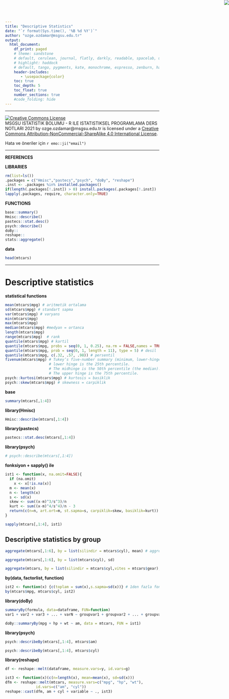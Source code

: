 ```yaml
---
title: "Descriptive Statistics"
date: "`r format(Sys.time(), '%B %d %Y')`"
author: "ozge.ozdamar@msgsu.edu.tr"
output:
  html_document:
    df_print: paged
    # theme: sandstone
    # default, cerulean, journal, flatly, darkly, readable, spacelab, united, cosmo, lumen, paper, sandstone, simplex, and yeti.
    # highlight: haddock
    # default, tango, pygments, kate, monochrome, espresso, zenburn, haddock, and textmate
    header-includes:
       - \usepackage{color}
    toc: true
    toc_depth: 5
    toc_float: true
    number_sections: true
    #code_folding: hide
---
```


<img src="msgsulogo.png" style="position:absolute;top:0px;right:0px;" />


***
<a rel="license" href="http://creativecommons.org/licenses/by-nc-sa/4.0/"><img alt="Creative Commons License" style="border-width:0" src="https://i.creativecommons.org/l/by-nc-sa/4.0/88x31.png" /></a><br /><span xmlns:dct="http://purl.org/dc/terms/" property="dct:title">MSGSU ISTATISTIK BOLUMU - R ILE ISTATISTIKSEL PROGRAMLAMA DERS NOTLARI 2021</span> by <span xmlns:cc="http://creativecommons.org/ns#" property="cc:attributionName">ozge.ozdamar@msgsu.edu.tr</span> is licensed under a <a rel="license" href="http://creativecommons.org/licenses/by-nc-sa/4.0/">Creative Commons Attribution-NonCommercial-ShareAlike 4.0 International License</a>.


Hata ve öneriler için `r emo::ji("email")`


***

**REFERENCES**


**LIBRARIES**
```r
rm(list=ls())
.packages = c("Hmisc","pastecs","psych", "doBy", "reshape")
.inst <- .packages %in% installed.packages()
if(length(.packages[!.inst]) > 0) install.packages(.packages[!.inst])
lapply(.packages, require, character.only=TRUE)
```

**FUNCTIONS**
```r
base::summary()
Hmisc::describe()
pastecs::stat.desc()
psych::describe()
doBy::
reshape::
stats::aggregate()
```
**data**

```r
head(mtcars)
```
***

# Descriptive statistics

**statistical functions**
```r
mean(mtcars$mpg) # aritmetik ortalama
sd(mtcars$mpg) # standart sapma
var(mtcars$mpg) # varyans
min(mtcars$mpg) 
max(mtcars$mpg)
median(mtcars$mpg) #medyan = ortanca
length(mtcars$mpg)
range(mtcars$mpg)  # rank
quantile(mtcars$mpg) # kartil
quantile(mtcars$mpg, probs = seq(0, 1, 0.25), na.rm = FALSE,names = TRUE, type = 7)
quantile(mtcars$mpg, prob = seq(0, 1, length = 11), type = 5) # desil
quantile(mtcars$mpg, c(.32, .57, .98)) # persentil
fivenum(mtcars$mpg) # Tukey’s five-number summary (minimum, lower-hinge, median, upper-hinge, maximum)
                    # lower hinge is the 25th percentile.
                    # The midhinge is the 50th percentile (the median).
                    # The upper hinge is the 75th percentile.
psych::kurtosi(mtcars$mpg) # kurtosis = basiklik
psych::skew(mtcars$mpg) # skewness = carpiklik
```


**base**
```r
summary(mtcars[,1:4])
```

**library(Hmisc)**
```r
Hmisc::describe(mtcars[,1:4])
```

**library(pastecs)**
```r
pastecs::stat.desc(mtcars[,1:4])
```

**library(psych)**
```r
# psych::describe(mtcars[,1:4])
```

**fonksiyon + sapply() ile **
```r
ist1 <- function(x, na.omit=FALSE){
  if (na.omit)
    x <- x[!is.na(x)]
  m <- mean(x)
  n <- length(x)
  s <- sd(x)
  skew <- sum((x-m)^3/s^3)/n
  kurt <- sum((x-m)^4/s^4)/n - 3
  return(c(n=n, art.ort=m, st.sapma=s, carpiklik=skew, basiklik=kurt))
}

sapply(mtcars[,1:4], ist1)
```


## Descriptive statistics by group
```r
aggregate(mtcars[,1:6], by = list(silindir = mtcars$cyl), mean) # aggregate tek fonk kullanir
```

```r
aggregate(mtcars[,1:6], by = list(mtcars$cyl), sd)
```

```r
aggregate(mtcars, by = list(silindir = mtcars$cyl,vites = mtcars$gear), sd)
```

**by(data, factorlist, function)**
```r
ist2 <- function(x) {c(toplam = sum(x),s.sapma=sd(x))} # 1den fazla fonk icin by
by(mtcars$mpg, mtcars$cyl, ist2) 
```

**library(doBy)**
```r
summaryBy(formula, data=dataframe, FUN=function)
var1 + var2 + var3 + ... + varN ~ groupvar1 + groupvar2 + ... + groupvarN
```

```r
doBy::summaryBy(mpg + hp + wt ~ am, data = mtcars, FUN = ist1)
```

**library(psych)**
```r
psych::describeBy(mtcars[,1:4], mtcars$am)
```

```r
psych::describeBy(mtcars[,1:4], mtcars$cyl)
```


**library(reshape)**
```r
df <- reshape::melt(dataframe, measure.vars=y, id.vars=g)
```

```r
ist3 <- function(x)(c(n=length(x), mean=mean(x), sd=sd(x)))
dfm <- reshape::melt(mtcars, measure.vars=c("mpg", "hp", "wt"),
              id.vars=c("am", "cyl"))
reshape::cast(dfm, am + cyl + variable ~ ., ist3)

```



